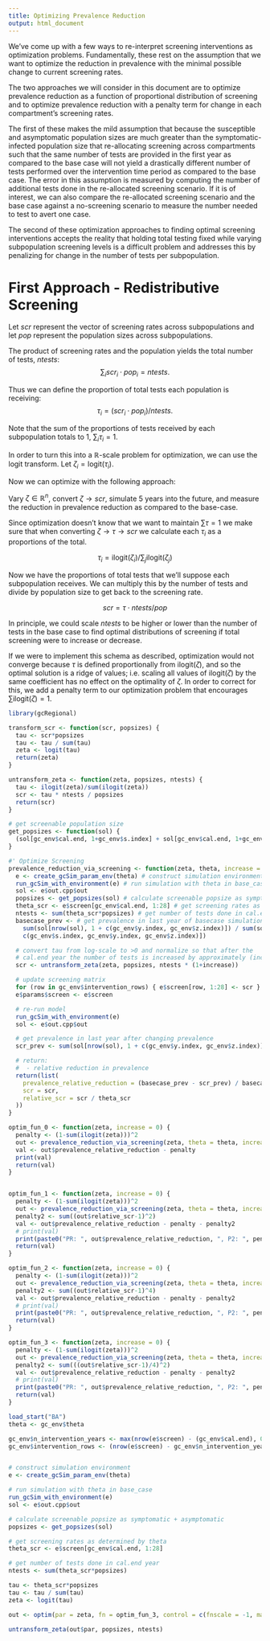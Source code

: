 ```yaml
---
title: Optimizing Prevalence Reduction
output: html_document
---
```



We've come up with a few ways to re-interpret screening interventions as 
optimization problems. Fundamentally, these rest on the assumption 
that we want to optimize the reduction in prevalence with the minimal
possible change to current screening rates. 

The two approaches we will consider in this document are to optimize 
prevalence reduction as a function of proportional distribution of screening
and to optimize prevalence reduction with a penalty term for change in
each compartment's screening rates.

The first of these makes the mild assumption that because the susceptible and
asymptomatic population sizes are much greater than the symptomatic-infected
population size that re-allocating screening across compartments
such that the same number of tests are provided in the first year 
as compared to the base case will not yield a drastically different number of 
tests performed over the intervention time period as compared to the base case.
The error in this assumption is measured by computing the number of additional 
tests done in the re-allocated screening scenario. If it is of interest, 
we can also compare the re-allocated screening scenario and the base case 
against a no-screening scenario to measure the number needed to test to avert
one case.

The second of these optimization approaches to finding optimal screening
interventions accepts the reality that holding total testing fixed while varying
subpopulation screening levels is a difficult problem and addresses this by 
penalizing for change in the number of tests per subpopulation. 

# First Approach - Redistributive Screening

Let $scr$ represent the vector of screening rates across subpopulations and 
let $pop$ represent the population sizes across subpopulations. 

The product of screening rates and the population 
yields the total number of tests, $ntests$:
$$\displaystyle\sum_i scr_i \cdot pop_i = ntests.$$

Thus we can define the proportion of total tests each population is receiving:
$$\tau_i = (scr_i \cdot pop_i) / ntests.$$

Note that the sum of the proportions of tests received by each subpopulation totals to 1,
$\sum_i \tau_i = 1$.

In order to turn this into a $\mathbb R$-scale problem for optimization, we can use the logit transform.
Let $\zeta_i = \text{logit}(\tau_i)$.

Now we can optimize with the following approach: 

Vary $\zeta \in \mathbb R^n$, convert $\zeta \rightarrow scr$, simulate 5 years into the future, 
and measure the reduction in prevalence reduction as compared to the base-case.

Since optimization doesn't know that we want to maintain $\sum \tau = 1$ we make sure 
that when converting $\zeta \rightarrow \tau \rightarrow scr$ we calculate each $\tau_i$ 
as a proportions of the total.

$$\tau_i = \text{ilogit}(\zeta_i) / \sum_j \text{ilogit}(\zeta_j)$$

Now we have the proportions of total tests that we'll suppose each subpopulation receives. 
We can multiply this by the number of tests and divide by population size to get back 
to the screening rate. 

$$scr = \tau \cdot ntests / pop$$

In principle, we could scale $ntests$ to be higher or lower than the number of tests
in the base case to find optimal distributions of screening if total screening were 
to increase or decrease.

If we were to implement this schema as described, optimization would not converge
because $\tau$ is defined proportionally from $\text{ilogit}(\zeta)$, and so the 
optimal solution is a ridge of values; i.e. scaling all values of $\text{ilogit}(\zeta)$
by the same coefficient has no effect on the optimality of $\zeta$. In order
to correct for this, we add a penalty term to our optimization problem that encourages
$\sum \text{ilogit}(\zeta) = 1$.


```r
library(gcRegional)
```

```r
transform_scr <- function(scr, popsizes) {
  tau <- scr*popsizes
  tau <- tau / sum(tau)
  zeta <- logit(tau)
  return(zeta)
}

untransform_zeta <- function(zeta, popsizes, ntests) {
  tau <- ilogit(zeta)/sum(ilogit(zeta))
  scr <- tau * ntests / popsizes
  return(scr)
}

# get screenable population size
get_popsizes <- function(sol) {
  (sol[gc_env$cal.end, 1+gc_env$s.index] + sol[gc_env$cal.end, 1+gc_env$z.index])[1:28]
}

#' Optimize Screening
prevalence_reduction_via_screening <- function(zeta, theta, increase = 0) {
  e <- create_gcSim_param_env(theta) # construct simulation environment
  run_gcSim_with_environment(e) # run simulation with theta in base_case
  sol <- e$out.cpp$out
  popsizes <- get_popsizes(sol) # calculate screenable popsize as symptomatic + asymptomatic
  theta_scr <- e$screen[gc_env$cal.end, 1:28] # get screening rates as determined by theta
  ntests <- sum(theta_scr*popsizes) # get number of tests done in cal.end year
  basecase_prev <- # get prevalence in last year of basecase simulation
    sum(sol[nrow(sol), 1 + c(gc_env$y.index, gc_env$z.index)]) / sum(sol[nrow(sol), 1 +
    c(gc_env$s.index, gc_env$y.index, gc_env$z.index)]) 

  # convert tau from log-scale to >0 and normalize so that after the
  # cal.end year the number of tests is increased by approximately (increase)%.
  scr <- untransform_zeta(zeta, popsizes, ntests * (1+increase))

  # update screening matrix
  for (row in gc_env$intervention_rows) { e$screen[row, 1:28] <- scr }
  e$params$screen <- e$screen

  # re-run model
  run_gcSim_with_environment(e)
  sol <- e$out.cpp$out

  # get prevalence in last year after changing prevalence
  scr_prev <- sum(sol[nrow(sol), 1 + c(gc_env$y.index, gc_env$z.index)]) / sum(sol[nrow(sol), 1+c(gc_env$s.index, gc_env$y.index, gc_env$z.index)])

  # return:
  #  - relative reduction in prevalence
  return(list(
    prevalence_relative_reduction = (basecase_prev - scr_prev) / basecase_prev,
    scr = scr,
    relative_scr = scr / theta_scr
  ))
}

optim_fun_0 <- function(zeta, increase = 0) {
  penalty <- (1-sum(ilogit(zeta)))^2
  out <- prevalence_reduction_via_screening(zeta, theta = theta, increase = 0)
  val <- out$prevalence_relative_reduction - penalty
  print(val)
  return(val)
}


optim_fun_1 <- function(zeta, increase = 0) {
  penalty <- (1-sum(ilogit(zeta)))^2
  out <- prevalence_reduction_via_screening(zeta, theta = theta, increase = 0)
  penalty2 <- sum((out$relative_scr-1)^2)
  val <- out$prevalence_relative_reduction - penalty - penalty2
  # print(val)
  print(paste0("PR: ", out$prevalence_relative_reduction, ", P2: ", penalty2))
  return(val)
}

optim_fun_2 <- function(zeta, increase = 0) {
  penalty <- (1-sum(ilogit(zeta)))^2
  out <- prevalence_reduction_via_screening(zeta, theta = theta, increase = 0)
  penalty2 <- sum((out$relative_scr-1)^4)
  val <- out$prevalence_relative_reduction - penalty - penalty2
  # print(val)
  print(paste0("PR: ", out$prevalence_relative_reduction, ", P2: ", penalty2))
  return(val)
}

optim_fun_3 <- function(zeta, increase = 0) {
  penalty <- (1-sum(ilogit(zeta)))^2
  out <- prevalence_reduction_via_screening(zeta, theta = theta, increase = 0)
  penalty2 <- sum(((out$relative_scr-1)/4)^2)
  val <- out$prevalence_relative_reduction - penalty - penalty2
  # print(val)
  print(paste0("PR: ", out$prevalence_relative_reduction, ", P2: ", penalty2))
  return(val)
}


```

```r
load_start("BA")
theta <- gc_env$theta

gc_env$n_intervention_years <- max(nrow(e$screen) - (gc_env$cal.end), 0)
gc_env$intervention_rows <- (nrow(e$screen) - gc_env$n_intervention_years):nrow(e$screen)


# construct simulation environment
e <- create_gcSim_param_env(theta)

# run simulation with theta in base_case
run_gcSim_with_environment(e)
sol <- e$out.cpp$out

# calculate screenable popsize as symptomatic + asymptomatic
popsizes <- get_popsizes(sol)

# get screening rates as determined by theta
theta_scr <- e$screen[gc_env$cal.end, 1:28]

# get number of tests done in cal.end year
ntests <- sum(theta_scr*popsizes)

tau <- theta_scr*popsizes
tau <- tau / sum(tau)
zeta <- logit(tau)

out <- optim(par = zeta, fn = optim_fun_3, control = c(fnscale = -1, maxit = 500))

untransform_zeta(out$par, popsizes, ntests)
```
